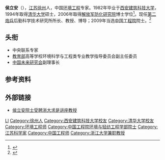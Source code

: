 '''侯立安'''（{{bd|1957年|8月|}}），[[江苏|江苏]][[徐州|徐州]]人，中国[[环境工程|环境工程]]专家。1982年毕业于[[西安建筑科技大学|西安建筑科技大学]]，1994年取得[[清华大学|清华大学]]硕士，2006年取得[[解放军防化研究院|解放军防化研究院]]博士学位<ref>{{cite web |url=http://www.mem-china.com/zjfc/zjk/201106/22892.html |language= |title=侯立安院士 |publisher=中国膜技术网 |date= |accessdate=2015-8 |archive-url=https://web.archive.org/web/20111127230421/http://www.mem-china.com/zjfc/zjk/201106/22892.html |archive-date=2011-11-27 |dead-url=yes }}</ref>。现任[[第二炮兵|第二炮兵]]后勤科学技术研究所所长、教授、博导；2009年当选[[中国工程院|中国工程院]]院士。<ref >{{cite web |url=http://www.cae.cn/cae/jsp/jump.jsp?oid=20111231143646515866831 |language= |title=侯立安 |publisher=中国工程院 |date= |accessdate=2015-8 |archive-date=2017-07-10 |archive-url=https://web.archive.org/web/20170710122122/http://www.cae.cn/cae/jsp/jump.jsp?oid=20111231143646515866831 |dead-url=no }}</ref>

== 头衔 ==
*中央联系专家
*[[中华人民共和国教育部|教育部]]高等学校环境科学与工程类专业教学指导委员会副主任委员
*[[中国未来研究会|中国未来研究会]]副理事长

== 参考资料 ==
{{reflist}}

== 外部链接 ==
*[https://web.archive.org/web/20150524031754/http://www.news.zju.edu.cn/news.php?id=37461 侯立安院士受聘浙大求是讲座教授]

{{中国工程院环境与轻纺工程学部院士}}

{{Authority control}}
{{DEFAULTSORT:HOU侯}}
[[Category:侯姓|LI]]
[[Category:徐州人|Category:徐州人]]
[[Category:西安建筑科技大学校友|Category:西安建筑科技大学校友]]
[[Category:清华大学校友|Category:清华大学校友]]
[[Category:环境工程师|Category:环境工程师]]
[[Category:中国工程院环境与轻纺工程学部院士|Category:中国工程院环境与轻纺工程学部院士]]
[[Category:江苏科学家|Category:江苏科学家]]
[[Category:中国工程师|Category:中国工程师]]
[[Category:浙江大学兼职教授|Category:浙江大学兼职教授]]